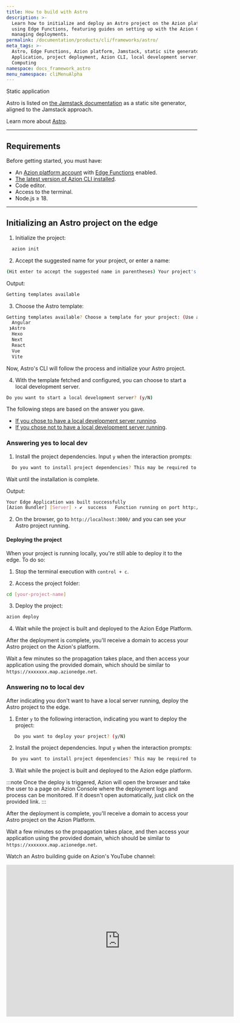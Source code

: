 ```yaml
---
title: How to build with Astro
description: >-
  Learn how to initialize and deploy an Astro project on the Azion platform
  using Edge Functions, featuring guides on setting up with the Azion CLI and
  managing deployments.
permalink: /documentation/products/cli/frameworks/astro/
meta_tags: >-
  Astro, Edge Functions, Azion platform, Jamstack, static site generator, Edge
  Application, project deployment, Azion CLI, local development server, Edge
  Computing
namespace: docs_framework_astro
menu_namespace: cliMenuAlpha
---
```



<Tag severity="info" client:only="vue">
  Static application
</Tag>

Astro is listed on [the Jamstack documentation](https://jamstack.org/generators/astro/) as a static site generator, aligned to the Jamstack approach.

Learn more about [Astro](https://docs.astro.build/en/getting-started/).

---

## Requirements

Before getting started, you must have:

- An [Azion platform account](/en/documentation/products/accounts/creating-account/) with [Edge Functions](/en/documentation/products/build/edge-application/edge-functions/) enabled.
- [The latest version of Azion CLI installed](/en/documentation/products/azion-cli/overview/).
- Code editor.
- Access to the terminal.
- Node.js ≥ 18.

---

## Initializing an Astro project on the edge

1. Initialize the project:

```sh 
  azion init
```

2. Accept the suggested name for your project, or enter a name:

```sh 
(Hit enter to accept the suggested name in parentheses) Your project's name:  (dynamic_caligari)
```

Output: 

```sh
Getting templates available
```

3. Choose the Astro template: 

```sh 
Getting templates available? Choose a template for your project: (Use arrow keys)
  Angular 
 ❯Astro 
  Hexo 
  Next 
  React 
  Vue 
  Vite 
```

Now, Astro's CLI will follow the process and initialize your Astro project.

4. With the template fetched and configured, you can choose to start a local development server.

```sh 
Do you want to start a local development server? (y/N) 
```

The following steps are based on the answer you gave. 

- [If you chose to have a local development server running](/en/documentation/products/cli/frameworks/astro/#answering-yes-to-local-dev).
- [If you chose not to have a local development server running](/en/documentation/products/cli/frameworks/astro/#answering-no-to-local-dev).

### Answering yes to local dev

1. Install the project dependencies. Input `y` when the interaction prompts:

```sh 
  Do you want to install project dependencies? This may be required to start local development server (y/N)
```

Wait until the installation is complete.

Output:

```sh
Your Edge Application was built successfully
[Azion Bundler] [Server] › ✔  success   Function running on port http://localhost:3000/
```

2. On the browser, go to `http://localhost:3000/` and you can see your Astro project running.

#### Deploying the project

When your project is running locally, you're still able to deploy it to the edge. To do so:

1. Stop the terminal execution with `control + c`. 

2. Access the project folder:

```sh
cd [your-project-name] 
```

3. Deploy the project: 

```sh
azion deploy
```

4. Wait while the project is built and deployed to the Azion Edge Platform.

After the deployment is complete, you'll receive a domain to access your Astro project on the Azion's platform.

Wait a few minutes so the propagation takes place, and then access your application using the provided domain, which should be similar to `https://xxxxxxx.map.azionedge.net`.

### Answering no to local dev

After indicating you don't want to have a local server running, deploy the Astro project to the edge.

1. Enter `y` to the following interaction, indicating you want to deploy the project:

```sh
   Do you want to deploy your project? (y/N) 
```

2. Install the project dependencies. Input `y` when the interaction prompts:

```sh 
  Do you want to install project dependencies? This may be required to deploy your project (y/N)
```

3. Wait while the project is built and deployed to the Azion edge platform.

:::note 
Once the deploy is triggered, Azion will open the browser and take the user to a page on Azion Console where the deployment logs and process can be monitored. If it doesn't open automatically, just click on the provided link.
::: 


After the deployment is complete, you'll receive a domain to access your Astro project on the Azion Platform.

Wait a few minutes so the propagation takes place, and then access your application using the provided domain, which should be similar to `https://xxxxxxx.map.azionedge.net`.


Watch an Astro building guide on Azion's YouTube channel:

<iframe
   src="https://www.youtube.com/embed/FIMBJBpZsdU"
   title="How to build with Astro"
   loading="lazy"
   width="600"
   height="400"
   frameborder="0"
   allow="accelerometer; autoplay; clipboard-write; encrypted-media; gyroscope; picture-in-picture; web-share"
   allowfullscreen></iframe>


